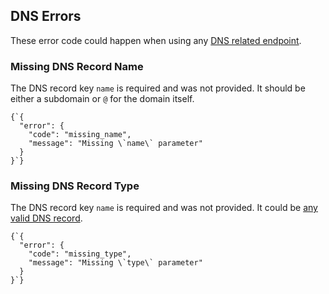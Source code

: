
## DNS Errors

These error code could happen when using any [DNS related endpoint](#endpoints/dns).

### Missing DNS Record Name
The DNS record key `name` is required and was not provided. It should be either a subdomain or `@` for the domain itself.

<Example>
<Code>{`{
  "error": {
    "code": "missing_name",
    "message": "Missing \`name\` parameter"
  }
}`}</Code>
</Example>

### Missing DNS Record Type
The DNS record key `name` is required and was not provided. It could be [any valid DNS record](https://en.wikipedia.org/wiki/List_of_DNS_record_types).

<Example>
<Code>{`{
  "error": {
    "code": "missing_type",
    "message": "Missing \`type\` parameter"
  }
}`}</Code>
</Example>

